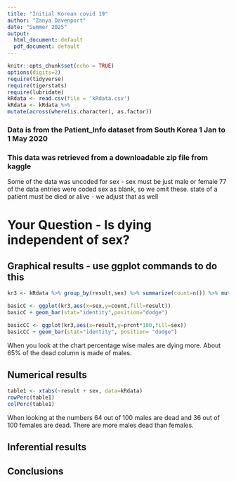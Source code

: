 ```yaml
---
title: "Initial Korean covid 19"
author: "Zanya Davenport"
date: "Summer 2025"
output:
  html_document: default
  pdf_document: default
---
```


```r
knitr::opts_chunk$set(echo = TRUE)
options(digits=2)
require(tidyverse)
require(tigerstats)
require(lubridate)
kRdata <- read.csv(file = 'kRdata.csv')
kRdata <- kRdata %>%
mutate(across(where(is.character), as.factor))

```
### Data is from the Patient_Info dataset from South Korea 1 Jan to 1 May 2020
### This data was retrieved from a downloadable zip file from kaggle

Some of the data was uncoded for sex - sex must be just male or female
77 of the data entries were coded sex  as blank, so we omit these.
state of a patient must be died or alive - we adjust that as well   
  
# Your Question - Is dying independent of sex?






## Graphical results - use ggplot commands to do this  

```r
kr3 <- kRdata %>% group_by(result,sex) %>% summarize(count=n()) %>% mutate(prcnt=count/sum(count))
```




```r
basicC <- ggplot(kr3,aes(x=sex,y=count,fill=result))
basicC + geom_bar(stat="identity",position="dodge")
```



```r
basicCC <- ggplot(kr3,aes(x=result,y=prcnt*100,fill=sex)) 
basicCC + geom_bar(stat="identity", position= "dodge")
``` 

When you look at the chart percentage wise males are dying more. About 65% of the dead column is made of males. 



  
## Numerical results

```r
table1 <- xtabs(~result + sex, data=kRdata)
rowPerc(table1)
colPerc(table1)
```

When looking at the numbers 64 out of 100 males are dead and 36 out of 100 females are dead. There are more males dead than females. 

## Inferential results 





## Conclusions

